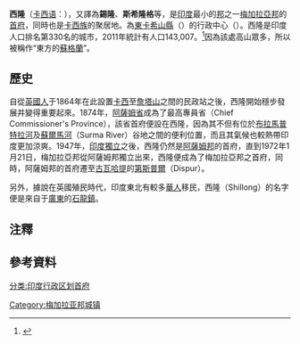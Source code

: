 {{他用
|subject=印度的城市
|other=廣西的地名
|西隆州
}}
{{Infobox Settlement
| name = 西隆
| native_name = Shillong
| native_name_lang        = 
| other_name              = 
| settlement_type         = 城市
| image_skyline           = Shillong.jpg
| image_alt               = 
| image_caption           = 西隆俯瞰
| nickname = 東方的蘇格蘭
| map_alt                 = 
| map_caption             = 
| pushpin_map             = India Meghalaya
| pushpin_label_position  = left
| pushpin_map_alt         = 
| pushpin_map_caption     = 西隆在梅加拉亞邦的位置
| latd                    = 25.5667
| latm                    = 
| lats                    = 
| latNS                   = N
| longd                   = 91.8833
| longm                   = 
| longs                   = 
| longEW                  = E
| coordinates_display     = inline,title
| subdivision_type        = 國家
| subdivision_name        = [[印度|印度]]
| subdivision_type1       = 邦
| subdivision_name1       = [[梅加拉亚邦|梅加拉亚邦]]
| subdivision_type2       = 縣
| subdivision_name2       = [[東卡希山縣|東卡希山縣]]
| established_title       = 建立
| established_date        = 
| founder                 = 
| named_for               = 
| government_type         = 
| governing_body          = 
| unit_pref               = Metric
| area_footnotes          = 
| area_rank               = 
| area_total_km2          = 64.36
| elevation_footnotes     = 
| elevation_m             = 1525
| population_total = 143,007
| population_metro = 354,325<ref>{{Cite web|title=Shillong City Overwiew|url=http://www.census2011.co.in/census/city/187-shillong.html|accessdate=2014-05-11|archive-date=2016-04-02|archive-url=https://web.archive.org/web/20160402103848/http://www.census2011.co.in/census/city/187-shillong.html|dead-url=yes}}</ref>
| population_as_of        = 2011年
| population_rank         = 
| population_density_km2  = 2222
| population_demonym      = 
| population_footnotes    = 
| postal_code_type        = [[郵政編碼|PIN]]
| postal_code             = 793 001–793 100
| area_code_type          = 電話區號
| area_code               = 0364
| registration_plate      = ML-05
| website   = {{URL|http://eastkhasihills.gov.in}}
| footnotes = 
}}
'''西隆'''（[[卡西语|卡西语]]：{{lang|kha|''Shillong''}}），又譯為'''錫隆'''、'''斯希隆格'''等，是[[印度|印度]]最小的[[邦_(行政区划)|邦]]之一[[梅加拉亞邦|梅加拉亞邦]]的[[首府|首府]]，同時也是[[卡西族|卡西族]]的聚居地。為[[東卡希山縣|東卡希山縣]]（{{lang|en|East Khasi Hills district}}）的行政中心（{{lang|en|headquarters}}）。西隆是印度人口排名第330名的城市，2011年統計有人口143,007。<ref>{{Cite web |url=http://www.census2011.co.in/city.php |title=存档副本 |access-date=2013-08-28 |archive-url=https://web.archive.org/web/20190321092118/http://www.census2011.co.in/city.php |archive-date=2019-03-21 |dead-url=yes }}</ref>因為該處高山眾多，所以被稱作“東方的[[蘇格蘭|蘇格蘭]]”。

==歷史==
自從[[英國人|英國人]]于1864年在此設置[[卡西丘陵|卡西]]至[[詹塔山縣|詹塔山]]之間的民政站之後，西隆開始穩步發展并變得重要起來。1874年，[[英屬印度諸省|阿薩姆省]]成為了最高專員省（Chief Commissioner's Province），該省首府便設在西隆，因為其不但有位於[[布拉馬普特拉河|布拉馬普特拉河]]及[[蘇爾馬河|蘇爾馬河]]（Surma River）谷地之間的便利位置，而且其氣候也較熱帶印度更加涼爽。1947年，[[印度獨立|印度獨立]]之後，西隆仍然是[[阿薩姆邦|阿薩姆邦]]{{efn|1=阿薩姆邦在分割之前包括現在的阿薩姆邦、梅加拉亞邦、[[那加蘭邦|那加蘭邦]]、[[米佐拉姆邦|米佐拉姆邦]]及[[阿魯納恰爾邦|阿魯納恰爾邦]]（中國稱[[藏南地区|藏南]]）。}}的首府，直到1972年1月21日，梅加拉亞邦從阿薩姆邦獨立出來，西隆便成為了梅加拉亞邦之首府，同時，阿薩姆邦的首府遷至[[古瓦哈提|古瓦哈提]]的[[第斯普爾|第斯普爾]]（Dispur）。

另外，據說在英國殖民時代，印度東北有較多[[華人|華人]]移民，西隆（Shillong）的名字便是來自于[[廣東|廣東]]的[[石龍鎮_(東莞市)|石龍鎮]]。

==注釋==
{{notelist|iger=}}

==參考資料==
<references />

{{Commonscat|Shillong}}

{{Authority control}}
[[Category:梅加拉亚邦城镇|Category:梅加拉亚邦城镇]]
[[分类:印度行政区划首府|分类:印度行政区划首府]]